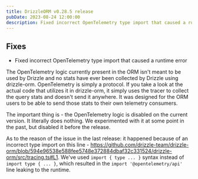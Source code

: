 ```yaml
---
title: DrizzleORM v0.28.5 release
pubDate: 2023-08-24 12:00:00
description: Fixed incorrect OpenTelemetry type import that caused a runtime error.
---
```


## Fixes

- Fixed incorrect OpenTelemetry type import that caused a runtime error

The OpenTelemetry logic currently present in the ORM isn't meant to be used by Drizzle and no stats have ever been collected by Drizzle using drizzle-orm. OpenTelemetry is simply a protocol. If you take a look at the actual code that utilizes it in drizzle-orm, it simply uses the tracer to collect the query stats and doesn't send it anywhere. It was designed for the ORM users to be able to send those stats to their own telemetry consumers.

The important thing is - the OpenTelemetry logic is disabled on the current version. It literally does nothing. We experimented with it at some point in the past, but disabled it before the release.

As to the reason of the issue in the last release: it happened because of an incorrect type import on this line - https://github.com/drizzle-team/drizzle-orm/blob/594e96538e588fee5748e372884dbaf32c331524/drizzle-orm/src/tracing.ts#L1. We've used `import { type ... }` syntax instead of `import type { ... }`, which resulted in the `import '@opentelemetry/api'` line leaking to the runtime.
